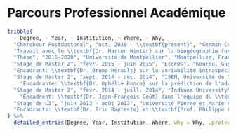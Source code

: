 # Parcours Professionnel Académique

```r
tribble(
  ~ Degree, ~ Year, ~ Institution, ~ Where, ~ Why,
  "Chercheur Postdoctoral", "oct. 2020 - \\textbf{présent}", "German Center for Integrative Biodiversity Research (iDiv) / Leipzig University", "Leipzig, Allemagne",
  "Travail avec le \\textbf{Dr. Marten Winter} sur la biogéographie fonctionnelle des plantes introduites",
  "Thèse", "2016-2020", "Université de Montpellier", "Montpellier, France", "Directeurs: François Munoz et Cyrille Violle. Contrat doctoral spécifique normalien. Sur la rareté fonctionnelle et l'écologie fonctionnelle des communautés",
  "Stage de Master 2", "févr. 2015 - juin 2015", "EcoFOG", "Kourou, Guyane Française, France",
  "Encadrant: \\textbf{Dr. Bruno Hérault} sur la variabilité intraspécifique de croissance des arbres tropicaux en fonction de leurs traits fonctionnels",
  "Stage de Master 2", "sept. 2014 - déc. 2014", "ISEM, Université de Montpellier", "Montpellier, France",
    "Encadrante: \\textbf{Dr. Ophélie Ronce} sur la prédiction de l'adaptation au changement climatique des arbres en utilisant des modèles de génétique quantitative de populations structurées en stade",
  "Stage de Master 2", "févr. 2014 - juill. 2014", "Indiana University", "Bloomington, IN, États-Unis",
    "Encadrent: \\textbf{Dr. Jean-François Goût} dans l'équipe du \\textbf{Pr. Michael Lynch} sur les motifs génomiques au sein du complexe \\textit{Paramecium}",
  "Stage de L3", "juin 2013 - août 2013", "Université Pierre et Marie Curie Paris 6", "Paris, France",
  "Encadrants: \\textbf{Dr. Éric Bapteste} et \\textbf{Prof. Philippe Lopez} sur réseaux de similarités de séquences en fonction de l'origine évolutive des voies métaboliques chez \\textit{Chlamydomonas reinhardtii}"
) %>% 
  detailed_entries(Degree, Year, Institution, Where, why = Why, .protect = FALSE)
```